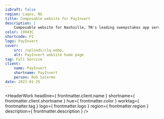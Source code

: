 ```yaml
---
isDraft: false
region: Lagos, NG
title: Composable website for PayInvert
description: |
    Composable website for Nashville, TN's leading sweepstakes app service, helping businesses reap the reward of a meaningful dialog with their customers.
color: 19943C
shortcode: PI
logo: PayInvert
cover:
    src: /uploads/clq.webp,
    alt: PayInvert website home page
tag: Full Service
client:
    name: PayInvert
    shortname: PayInvert
    person: Rob Salermo
date: 2023-01-25
---
```


<HeaderWork
    headline={ frontmatter.client.name }
    shortname={ frontmatter.client.shortname }
    hue={ frontmatter.color }
    worktag={ frontmatter.tag }
    logo={ frontmatter.logo }
    region={ frontmatter.region }
    description={ frontmatter.description }
/>